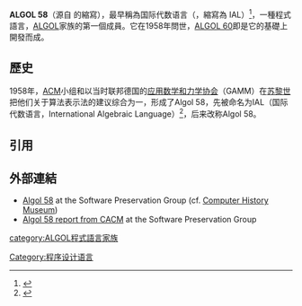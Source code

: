 {{Infobox programming language
| name = ALGOL 58
| paradigm = [[过程式编程|过程式]], [[指令式編程|指令式]], [[结构化编程|结构化]]
| year = {{start date and age|1958}}
| designer =[[Friedrich_L._Bauer|Friedrich L. Bauer]], [[Hermann_Bottenbruch|Hermann Bottenbruch]], [[Heinz_Rutishauser|Heinz Rutishauser]], [[Klaus_Samelson|Klaus Samelson]], [[約翰·巴科斯|約翰·巴科斯]], [[Charles_Katz|Charles Katz]], [[艾伦·佩利|艾伦·佩利]], [[Joseph_Henry_Wegstein|Joseph Henry Wegstein]] 
| influenced_by = [[FORTRAN|FORTRAN]], IT, {{en-link|Plankalkül|}}<ref>{{cite book|last=Rojas|first=Raúl|first2=Ulf|last2=Hashagen|year=2002|title=The First Computers: History and Architectures|page=292|url=https://books.google.com/books?id=nDWPW9uwZPAC&pg=PA292&dq=algol-68+konrad+zuse|location=|publisher=MIT Press|isbn=978-0262681377|accessdate=October 25, 2013|archive-date=2020-08-04|archive-url=https://web.archive.org/web/20200804061232/https://books.google.com/books?id=nDWPW9uwZPAC&pg=PA292&dq=algol-68+konrad+zuse|dead-url=no}}</ref>, {{en-link|Superplan|}}, Sequentielle Formelübersetzung
| influenced = 大多数指令式语言（[[ALGOL|类Algol语言]]）
}}
'''ALGOL 58'''（源自{{lang-en|ALGOrithmic Language 1958}} 的縮寫），最早稱為国际代数语言（{{lang-en|International Algebraic Language}}，縮寫為 IAL）<ref>
{{cite conference
| first = A.J.
| last = Perlis
| title = Talk on Computing in the fifties
| booktitle = ACM National Conference. Nashville,. TN
| year = 1981
| publisher = (Transcript in J. A. N. Lee (ed.), Computer Pioneers, IEEE Computer Society Press, Los Alamito, CA, 1995, 545-556)}}
</ref>，一種程式語言，[[ALGOL|ALGOL]]家族的第一個成員。它在1958年問世，[[ALGOL_60|ALGOL 60]]即是它的基礎上開發而成。

==歷史==
1958年，[[美国计算机协会|ACM]]小组和以当时联邦德国的[[应用数学和力学协会|应用数学和力学协会]]（GAMM）在[[苏黎世|苏黎世]]把他们关于算法表示法的建议综合为一，形成了Algol 58，先被命名为IAL（国际代数语言，International Algebraic Language）<ref>
{{cite journal
| last = Perlis
| first = A.J.
|author2=Samelson, K.
| title = Preliminary report: international algebraic language
| journal = Communications of the ACM 
| volume = 1
| issue = 12
| pages = 8–22
| year = 1958
| doi = 10.1145/377924.594925
}}</ref>，后来改称Algol 58。

==引用==
{{reflist}}

==外部連結==
*[http://www.softwarepreservation.org/projects/ALGOL/algol58impl/ Algol 58]{{Webarchive|url=https://archive.is/20130415204857/http://www.softwarepreservation.org/projects/ALGOL/algol58impl/ |date=2013-04-15 }} at the Software Preservation Group (cf. [[Computer_History_Museum|Computer History Museum]])
*[http://www.softwarepreservation.org/projects/ALGOL/report/Algol58_preliminary_report_CACM.pdf/ Algol 58 report from CACM]{{Wayback|url=http://www.softwarepreservation.org/projects/ALGOL/report/Algol58_preliminary_report_CACM.pdf/ |date=20110716224234 }} at the Software Preservation Group

{{DEFAULTSORT:Algol 58}}
[[Category:程序设计语言|Category:程序设计语言]]
[[category:ALGOL程式語言家族|category:ALGOL程式語言家族]]